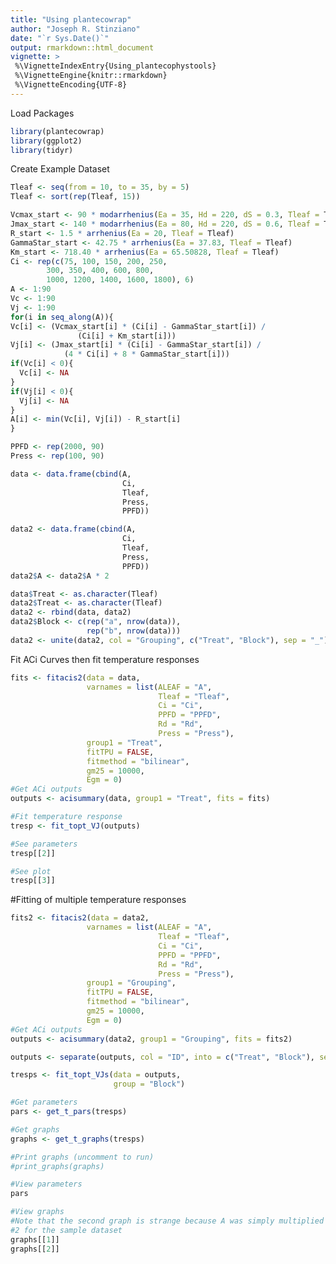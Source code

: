 ```yaml
---
title: "Using plantecowrap"
author: "Joseph R. Stinziano"
date: "`r Sys.Date()`"
output: rmarkdown::html_document
vignette: >
 %\VignetteIndexEntry{Using_plantecophystools}
 %\VignetteEngine{knitr::rmarkdown}
 %\VignetteEncoding{UTF-8}
---
```

Load Packages
```r
library(plantecowrap)
library(ggplot2)
library(tidyr)
```

Create Example Dataset
```r
Tleaf <- seq(from = 10, to = 35, by = 5)
Tleaf <- sort(rep(Tleaf, 15))

Vcmax_start <- 90 * modarrhenius(Ea = 35, Hd = 220, dS = 0.3, Tleaf = Tleaf)
Jmax_start <- 140 * modarrhenius(Ea = 80, Hd = 220, dS = 0.6, Tleaf = Tleaf)
R_start <- 1.5 * arrhenius(Ea = 20, Tleaf = Tleaf)
GammaStar_start <- 42.75 * arrhenius(Ea = 37.83, Tleaf = Tleaf)
Km_start <- 718.40 * arrhenius(Ea = 65.50828, Tleaf = Tleaf)
Ci <- rep(c(75, 100, 150, 200, 250,
        300, 350, 400, 600, 800,
        1000, 1200, 1400, 1600, 1800), 6)
A <- 1:90
Vc <- 1:90
Vj <- 1:90
for(i in seq_along(A)){
Vc[i] <- (Vcmax_start[i] * (Ci[i] - GammaStar_start[i]) / 
               (Ci[i] + Km_start[i]))
Vj[i] <- (Jmax_start[i] * (Ci[i] - GammaStar_start[i]) / 
            (4 * Ci[i] + 8 * GammaStar_start[i]))
if(Vc[i] < 0){
  Vc[i] <- NA
}
if(Vj[i] < 0){
  Vj[i] <- NA
}
A[i] <- min(Vc[i], Vj[i]) - R_start[i]
}

PPFD <- rep(2000, 90)
Press <- rep(100, 90)

data <- data.frame(cbind(A,
                         Ci,
                         Tleaf,
                         Press,
                         PPFD))

data2 <- data.frame(cbind(A,
                         Ci,
                         Tleaf,
                         Press,
                         PPFD))
data2$A <- data2$A * 2

data$Treat <- as.character(Tleaf)
data2$Treat <- as.character(Tleaf)
data2 <- rbind(data, data2)
data2$Block <- c(rep("a", nrow(data)),
                 rep("b", nrow(data)))
data2 <- unite(data2, col = "Grouping", c("Treat", "Block"), sep = "_")
```

Fit ACi Curves then fit temperature responses
```r
fits <- fitacis2(data = data,
                 varnames = list(ALEAF = "A",
                                 Tleaf = "Tleaf",
                                 Ci = "Ci",
                                 PPFD = "PPFD",
                                 Rd = "Rd",
                                 Press = "Press"),
                 group1 = "Treat",
                 fitTPU = FALSE,
                 fitmethod = "bilinear",
                 gm25 = 10000,
                 Egm = 0)
#Get ACi outputs
outputs <- acisummary(data, group1 = "Treat", fits = fits)

#Fit temperature response
tresp <- fit_topt_VJ(outputs)

#See parameters
tresp[[2]]

#See plot
tresp[[3]]

```

#Fitting of multiple temperature responses
```r
fits2 <- fitacis2(data = data2,
                 varnames = list(ALEAF = "A",
                                 Tleaf = "Tleaf",
                                 Ci = "Ci",
                                 PPFD = "PPFD",
                                 Rd = "Rd",
                                 Press = "Press"),
                 group1 = "Grouping",
                 fitTPU = FALSE,
                 fitmethod = "bilinear",
                 gm25 = 10000,
                 Egm = 0)
#Get ACi outputs
outputs <- acisummary(data2, group1 = "Grouping", fits = fits2)

outputs <- separate(outputs, col = "ID", into = c("Treat", "Block"), sep = "_")

tresps <- fit_topt_VJs(data = outputs,
                       group = "Block")

#Get parameters
pars <- get_t_pars(tresps)

#Get graphs
graphs <- get_t_graphs(tresps)

#Print graphs (uncomment to run)
#print_graphs(graphs)

#View parameters
pars

#View graphs
#Note that the second graph is strange because A was simply multiplied by
#2 for the sample dataset
graphs[[1]]
graphs[[2]]
```